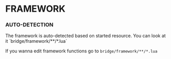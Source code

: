 
# FRAMEWORK

### AUTO-DETECTION

<Callout type="info" emoji="ℹ️">
    The framework is auto-detected based on started resource. You can look at it `bridge/framework/**/*.lua`
</Callout>

If you wanna edit framework functions go to `bridge/framework/**/*.lua`
